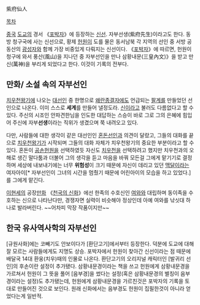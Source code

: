 紫府仙人

[[목차]]

[[중국]] [[도교]]의 경서 《[[포박자]]》에 등장하는 [[신선]]. 자부선생(紫府先生)이라고도 한다. 동방 청구국에 사는 신선으로, 황제 [[헌원]]이 도를 물은 동서남북 각 지역의 선인 중 서방 공동산의 [[광성자]]와 함께 가장 비중있게 다뤄지는 신선이다.
《[[포박자]]》에 따르면, 헌원이 청구에 와서 풍산(風山)을 지나던 중 자부선인을 만나 삼황내문(三皇內文)》을 받고 만신(萬神)을 부리게 되었다고 한다. 이것이 기록의 전부다.

== 만화/ 소설 속의 자부선인 ==
[[치우천왕기]]에 나오는 [[대선인]] 중 한명으로 [[왜란종결자]]에도 언급되는 [[팔계]]를 만들었던 선인으로 나온다. 이미 스스로 '''세계'''를 만들어 낼정도라. [[신]]이라고 불러도 다름없다고 할 수 있다. 주신의 시조인 안파견한님을 인도한 대답하는 스승이 바로 그로 그의 은혜에 힘입어 주신에 자부'''선생'''이라는 직위가 생겼으며 쭉 내려오고 있다. 

다만, 사람들에 대한 생각이 같은 대선인인 [[혼돈선인]]과 의견이 달랐고, 그들의 대화를 끝으로 [[치우천왕기]]가 시작되며 그들의 대화 자체가 치우천왕기의 중요한 부분이라고 할 수 있다. 혼돈이 [[공손헌원]]을 선택하였듯 자신도 [[치우천]]을 선택하려고 했지만 치우천과의 오해로 생긴 말다툼과 더불어 그의 생각을 듣고 마음을 바꿔 모든걸 그에게 맡기기로 결정하며 세상에 내보내기에는 너무 '''위험성'''이 크기 때문에 자신이 데리고 있던 [[맥달]]이라는 여자아이[* 자부선인이 그녀의 시간을 멈췄기 때문에 어린아이의 모습을 하고 있었다.]를 그에게 맡긴다.

[[이현세]]의 공장[[만화]] 《[[천국의 신화]]》에선 한족의 수호신인 [[여와]]와 대립하며 동이족을 수호하는 신으로 나타난다만, 경쟁자면 실력이 비슷해야 정상인데 아예 여와를 낚싯대 하나로 발라버린다. ~~어차피 막장 작품이지만~~

== 한국 유사역사학의 자부선인 ==
[규원사화]에는 코빼기도 안보이다가 [환단고기]에서부터 등장한다. 덕분에 도교에 대해 잘 모르는 사람들에게도 지명도 상승.
포박자에서 헌원이 찾아간 신선이라는 점 때문에 배달국 14대 환웅(치우)때의 인물로 나온다. 환단고기의 오리지널 캐릭터인 [발귀리 선인]의 후손이란 설정이 추가됐다.
삼황내문경이라는 책을 쓰고 헌원에게 삼황내문경을 가르쳐서 헌원이 그 뜻을 풀어 [음부경]을 썼다는 설정(혹은 삼황내문경의 별칭이 음부경이라는 설정)도 추가됐는데, 헌원에게 삼황내문경을 가르친것은 포박자의 기록을 토대로 만들어진 것으로 보인다. 원래 신화에서는 음부경도 헌원이 집필한것이 아니라 얻었다는게 일반적.
